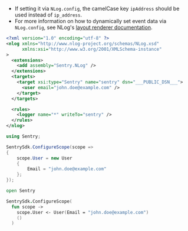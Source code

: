 <Alert level="" title="NLog Configuration">

- If setting it via `NLog.config`, the camelCase key `ipAddress` should be used instead of `ip_address`.
- For more information on how to dynamically set event data via `NLog.config`, see NLog's [layout renderer documentation](https://nlog-project.org/config/?tab=layout-renderers).

</Alert>

```xml {tabTitle:NLog.config}
<?xml version="1.0" encoding="utf-8" ?>
<nlog xmlns="http://www.nlog-project.org/schemas/NLog.xsd"
      xmlns:xsi="http://www.w3.org/2001/XMLSchema-instance"
>
  <extensions>
    <add assembly="Sentry.NLog" />
  </extensions>
  <targets>
    <target xsi:type="Sentry" name="sentry" dsn="___PUBLIC_DSN___">
      <user email="john.doe@example.com" />
    </target>
  </targets>

  <rules>
    <logger name="*" writeTo="sentry" />
  </rules>
</nlog>
```

```csharp
using Sentry;

SentrySdk.ConfigureScope(scope =>
{
    scope.User = new User
    {
        Email = "john.doe@example.com"
    };
});
```

```fsharp
open Sentry

SentrySdk.ConfigureScope(
  fun scope ->
    scope.User <- User(Email = "john.doe@example.com")
    ()
  )
```


